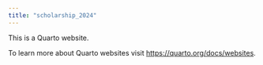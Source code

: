 ```yaml
---
title: "scholarship_2024"
---
```


This is a Quarto website.

To learn more about Quarto websites visit <https://quarto.org/docs/websites>.
